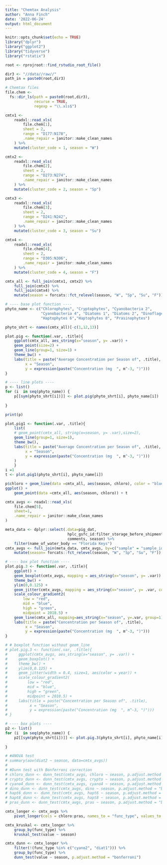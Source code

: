 ```yaml
---
title: "Chemtax Analysis"
author: "Anna Finch"
date: '2022-06-24'
output: html_document
---
```


```r
knitr::opts_chunk$set(echo = TRUE)
library("dplyr")
library("ggplot2")
library("tidyverse")
library("rstatix")

root <- rprojroot::find_rstudio_root_file()

```

```r
dir3 <- "//data//raw//"
path_in = paste0(root,dir3)

# Chemtax files
file.chem <-
  fs::dir_ls(path = paste0(root,dir3),
             recurse = TRUE,
             regexp = "\\.xls$")
```


```r
cmtx1 <-
    readxl::read_xls(
        file.chem[1],
        sheet = 2,
        range = "D177:N178",
        .name_repair = janitor::make_clean_names
    ) %>%
    mutate(cluster_code = 1, season = "W")

cmtx2 <-
    readxl::read_xls(
        file.chem[2],
        sheet = 2,
        range = "D273:N274",
        .name_repair = janitor::make_clean_names
    ) %>%
    mutate(cluster_code = 2, season = "Sp")

cmtx3 <-
    readxl::read_xls(
        file.chem[3],
        sheet = 2,
        range = "D241:N242",
        .name_repair = janitor::make_clean_names
    ) %>%
    mutate(cluster_code = 3, season = "Su")

cmtx4 <-
    readxl::read_xls(
        file.chem[4],
        sheet = 2,
        range = "D305:N306",
        .name_repair = janitor::make_clean_names
    ) %>%
    mutate(cluster_code = 4, season = "F")

cmtx_all <- full_join(cmtx1, cmtx2) %>%
    full_join(cmtx3) %>%
    full_join(cmtx4) %>%
    mutate(season = forcats::fct_relevel(season, "W", "Sp", "Su", "F"))
```

```r
# ---- base plot function ----
phyto_name <- c("Chlorophytes", "Cryptophytes", "Cyanobacteria 2", 
                "Cyanobacteria 4", "Diatoms 1", "Diatoms 2", "Dinoflagellates",
                "Haptophytes 6","Haptophytes 8", "Prasinophytes")

phyto_shrt <- names(cmtx_all)[-c(1,12,13)]

plot.pig <- function(.var, .title){
    ggplot(cmtx_all, aes_string(x="season", y= .var)) +
    geom_point(size=2) +
    geom_line(group=1, size=1) +
    theme_bw() +
    labs(title = paste("Average Concentration per Season of", .title),
         x = "Season",
         y = expression(paste("Concentration (mg  ", m^-3, ")")))
}

# ---- line plots ----
p <- list()
for (i  in seq(phyto_name)) {
    p[[sym(phyto_shrt[i])]] <- plot.pig(phyto_shrt[i], phyto_name[i])
    
}

print(p)

plot.pig1 <- function(.var, .title){
    list(
    # geom_point(cmtx_all, string(x=season, y= .var),size=2),
    geom_line(group=1, size=1),
    theme_bw(),
    labs(title = paste("Average Concentration per Season of", .title),
         x = "Season",
         y = expression(paste("Concentration (mg  ", m^-3, ")")))
    )
    }
i =1
t <- plot.pig1(phyto_shrt[i], phyto_name[i])

p$chloro + geom_line(data =cmtx_all, aes(season, chloro), color = "blue")
ggplot() +
    geom_point(data =cmtx_all, aes(season, chloro)) + t
```

```r
cmtx_avgs <- readxl::read_xls(
    file.chem[5],
    sheet=1,
    .name_repair = janitor::make_clean_names
)

meta_data <- dplyr::select(.data=pig_dat, 
                            hplc_gsfc_id:filter_storage_before_shipment_to_gfsc, 
                            comments, season) %>%
    filter(name_of_water_body == "Florida Keys")
cmtx_avgs <- full_join(meta_data, cmtx_avgs, by=c("sample" = "sample_id")) %>%
    mutate(season= forcats::fct_relevel(season, "W", "Sp", "Su", "F"))
```

```r
# ---- box plot function ----
plot.pig.3 <- function(.var, .title){
    ggplot() +
    geom_boxplot(cmtx_avgs, mapping = aes_string(x="season", y= .var)) +
    theme_bw() +
    ylim(0,0.125) +
    geom_jitter(cmtx_avgs, mapping = aes_string(x="season", y= .var, color="year"), width = 0.4, size=1) +
    scale_colour_gradient2(
        low = "red",
        mid = "blue",
        high = "green",
        midpoint = 2018.5) +
    geom_line(cmtx_all, mapping=aes_string(x="season", y=.var, group=1)) +
    labs(title = paste("Concentration per Season of", .title),
         x = "Season",
         y = expression(paste("Concentration (mg  ", m^-3, ")")))
}

# # boxplot function without geom_line
# plot.pig.3 <- function(.var, .title){
#     ggplot(cmtx_avgs, aes_string(x="season", y= .var)) +
#     geom_boxplot() +
#     theme_bw() +
#     ylim(0,0.125) +
#     geom_jitter(width = 0.4, size=1, aes(color = year)) +
#     scale_colour_gradient2(
#         low = "red",
#         mid = "blue",
#         high = "green",
#         midpoint = 2018.5) +
#     labs(title = paste("Concentration per Season of", .title),
#          x = "Season",
#          y = expression(paste("Concentration (mg  ", m^-3, ")")))
# }

# ---- box plots ----
p2 <- list()
for (i  in seq(phyto_name)) {
    p2[[sym(phyto_shrt[i])]] <- plot.pig.3(phyto_shrt[i], phyto_name[i])
    
}

```

```r
# #ANOVA test
# summary(aov(diat2 ~ season, data=cmtx_avgs))
# 
# #Dunn test with Bonferroni correction
# chloro_dunn <- dunn_test(cmtx_avgs, chloro ~ season, p.adjust.method = "bonferroni")
# crypto_dunn <- dunn_test(cmtx_avgs, crypto ~ season, p.adjust.method = "bonferroni")
# cyano4_dunn <- dunn_test(cmtx_avgs, cyano4 ~ season, p.adjust.method = "bonferroni")
# dino_dunn <- dunn_test(cmtx_avgs, dino ~ season, p.adjust.method = "bonferroni")
# hapt6_dunn <- dunn_test(cmtx_avgs, hapt6 ~ season, p.adjust.method = "bonferroni")
# hapt8_dunn <- dunn_test(cmtx_avgs, hapt8 ~ season, p.adjust.method = "bonferroni")
# pras_dunn <- dunn_test(cmtx_avgs, pras ~ season, p.adjust.method = "bonferroni")

```

```r
cmtx_longer <- cmtx_avgs %>% 
    pivot_longer(cols = chloro:pras, names_to = "func_type", values_to = "value")

cmtx_kruskal <- cmtx_longer %>% 
    group_by(func_type) %>% 
    kruskal_test(value ~ season)

cmtx_dunn <- cmtx_longer %>%
    filter(!(func_type %in% c("cyano2", "diat1"))) %>% 
    group_by(func_type) %>%
    dunn_test(value ~ season, p.adjust.method = "bonferroni")

```